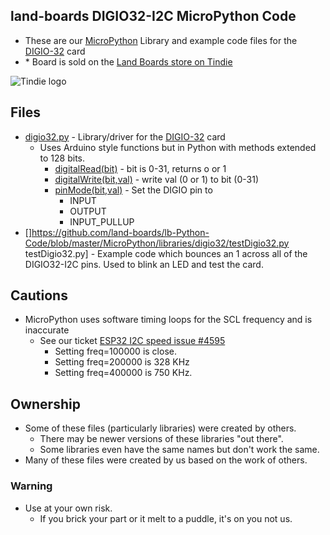 == land-boards DIGIO32-I2C MicroPython Code ==

* These are our [http://www.micropython.org/ MicroPython] Library and example code files for the [http://land-boards.com/blwiki/index.php?title=DIGIO32-I2C DIGIO-32] card
* * Board is sold on the [https://www.tindie.com/products/land_boards/32-bit-digital-io-card-digio32-i2c/ Land Boards store on Tindie]
<img src="http://land-boards.com/blwiki/images/5/51/Tindie-mediums.png" alt="Tindie logo"></img>

== Files ==

* [https://github.com/land-boards/lb-Python-Code/blob/master/MicroPython/libraries/digio32/digio32.py digio32.py] - Library/driver for the [http://land-boards.com/blwiki/index.php?title=DIGIO32-I2C DIGIO-32] card
** Uses Arduino style functions but in Python with methods extended to 128 bits.
*** [https://www.arduino.cc/reference/en/language/functions/digital-io/digitalread/ digitalRead(bit)] - bit is 0-31, returns o or 1
*** [https://www.arduino.cc/reference/en/language/functions/digital-io/digitalwrite/ digitalWrite(bit,val)] - write val (0 or 1) to bit (0-31)
*** [https://www.arduino.cc/reference/en/language/functions/digital-io/pinmode/ pinMode(bit,val)] - Set the DIGIO pin to
**** INPUT
**** OUTPUT
**** INPUT_PULLUP
* []https://github.com/land-boards/lb-Python-Code/blob/master/MicroPython/libraries/digio32/testDigio32.py testDigio32.py] - Example code which bounces an 1 across all of the DIGIO32-I2C pins. Used to blink an LED and test the card.

== Cautions ==

* MicroPython uses software timing loops for the SCL frequency and is inaccurate
** See our ticket [https://github.com/micropython/micropython/issues/4595 ESP32 I2C speed issue #4595]
*** Setting freq=100000 is close.
*** Setting freq=200000 is 328 KHz
*** Setting freq=400000 is 750 KHz.

== Ownership ==

* Some of these files (particularly libraries) were created by others.
** There may be newer versions of these libraries "out there".
** Some libraries even have the same names but don't work the same.
* Many of these files were created by us based on the work of others.

=== Warning ===

* Use at your own risk.
** If you brick your part or it melt to a puddle, it's on you not us.

